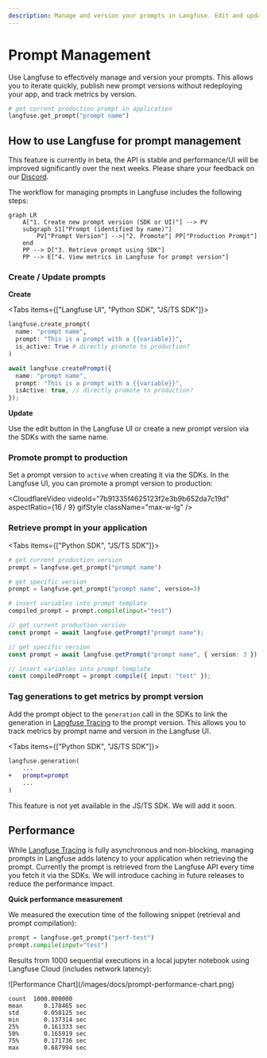 ```yaml
---
description: Manage and version your prompts in Langfuse. Edit and update them via the UI and SDK. Retrieve the production version via the SDKs.
---
```



# Prompt Management

Use Langfuse to effectively manage and version your prompts. This allows you to iterate quickly, publish new prompt versions without redeploying your app, and track metrics by version.

```python
# get current production prompt in application
langfuse.get_prompt("prompt name")
```

## How to use Langfuse for prompt management

<Callout type="info">

This feature is currently in beta, the API is stable and performance/UI will be improved significantly over the next weeks. Please share your feedback on our [Discord](/discord).

</Callout>

The workflow for managing prompts in Langfuse includes the following steps:

```mermaid
graph LR
    A["1. Create new prompt version (SDK or UI)"] --> PV
    subgraph S1["Prompt (identified by name)"]
        PV["Prompt Version"] -->|"2. Promote"| PP["Production Prompt"]
    end
    PP --> D["3. Retrieve prompt using SDK"]
    PP --> E["4. View metrics in Langfuse for prompt version"]
```

### Create / Update prompts

**Create**

<Tabs items={["Langfuse UI", "Python SDK", "JS/TS SDK"]}>
<Tab>

<CloudflareVideo
  videoId="3c9bf36417e79dd2d68c3bba2a8f0a98"
  aspectRatio={1.24}
  gifStyle
  className="max-w-lg"
/>

</Tab>
<Tab>

```python
langfuse.create_prompt(
  name: "prompt name",
  prompt: "This is a prompt with a {{variable}}",
  is_active: True # directly promote to production?
)
```

</Tab>

<Tab>

```typescript
await langfuse.createPrompt({
  name: "prompt name",
  prompt: "This is a prompt with a {{variable}}",
  isActive: true, // directly promote to production?
});
```

</Tab>

</Tabs>

**Update**

Use the edit button in the Langfuse UI or create a new prompt version via the SDKs with the same name.

### Promote prompt to production

Set a prompt version to `active` when creating it via the SDKs. In the Langfuse UI, you can promote a prompt version to production:

<CloudflareVideo
  videoId="7b91335f4625123f2e3b9b652da7c19d"
  aspectRatio={16 / 9}
  gifStyle
  className="max-w-lg"
/>

### Retrieve prompt in your application

<Tabs items={["Python SDK", "JS/TS SDK"]}>
<Tab>

```python
# get current production version
prompt = langfuse.get_prompt("prompt name")

# get specific version
prompt = langfuse.get_prompt("prompt name", version=3)

# insert variables into prompt template
compiled_prompt = prompt.compile(input="test")
```

</Tab>

<Tab>

```typescript
// get current production version
const prompt = await langfuse.getPrompt("prompt name");

// get specific version
const prompt = await langfuse.getPrompt("prompt name", { version: 3 });

// insert variables into prompt template
const compiledPrompt = prompt.compile({ input: "test" });
```

</Tab>

</Tabs>

### Tag generations to get metrics by prompt version

Add the prompt object to the `generation` call in the SDKs to link the generation in [Langfuse Tracing](/docs/tracing) to the prompt version. This allows you to track metrics by prompt name and version in the Langfuse UI.

<Tabs items={["Python SDK", "JS/TS SDK"]}>
<Tab>

```diff
langfuse.generation(
    ...
+   prompt=prompt
    ...
)
```

</Tab>

<Tab>

This feature is not yet available in the JS/TS SDK. We will add it soon.

</Tab>

</Tabs>

## Performance

While [Langfuse Tracing](/docs/tracing) is fully asynchronous and non-blocking, managing prompts in Langfuse adds latency to your application when retrieving the prompt. Currently the prompt is retrieved from the Langfuse API every time you fetch it via the SDKs. We will introduce caching in future releases to reduce the performance impact.

**Quick performance measurement**

We measured the execution time of the following snippet (retrieval and prompt compilation):

```python
prompt = langfuse.get_prompt("perf-test")
prompt.compile(input="test")
```

Results from 1000 sequential executions in a local jupyter notebook using Langfuse Cloud (includes network latency):

<div className="sm:grid sm:grid-cols-2 gap-4">

<Frame className="max-w-md">
  ![Performance Chart](/images/docs/prompt-performance-chart.png)
</Frame>

```
count  1000.000000
mean      0.178465 sec
std       0.058125 sec
min       0.137314 sec
25%       0.161333 sec
50%       0.165919 sec
75%       0.171736 sec
max       0.687994 sec
```

</div>

